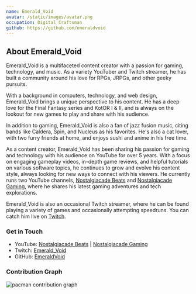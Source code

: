 ```yaml
---
name: Emerald_Void
avatar: /static/images/avatar.png
occupation: Digital Craftsman
github: https://github.com/emeraldvoid
---
```


## About Emerald_Void

Emerald_Void is a multifaceted content creator with a passion for gaming, technology, and music. As a variety YouTuber and Twitch streamer, he has built a community around his love for RPGs, JRPGs, and other geeky pursuits.

With a background in computers, technology, and web design, Emerald_Void brings a unique perspective to his content. He has a deep love for the Final Fantasy series and KotOR I & II, and is always on the lookout for new games to play and share with his audience.

In addition to gaming, Emerald_Void is also a fan of jazz fusion music, citing bands like Caldera, Spin, and Nucleus as his favorites. He's also a cat lover, with two furry friends at home, and enjoys sushi and anime in his free time.

As a content creator, Emerald_Void has been sharing his passion for gaming and technology with his audience on YouTube for over 5 years. With a focus on engaging gameplay videos, in-depth game reviews, and helpful tutorials on various software topics, he continues to grow and evolve his content style, always looking for new ways to connect with his viewers. He currently runs two YouTube channels, [Nostalgiacade Beats](https://www.youtube.com/channel/UCDPWZIa6af90b7l3RUScLQA) and [Nostalgiacade Gaming](https://www.youtube.com/@nostalgiacade), where he shares his latest gaming adventures and tech explorations.

Emerald_Void is also an occasional Twitch streamer, where he can be found playing a variety of games and occasionally attempting speedruns. You can catch him live on [Twitch](https://www.twitch.tv/emerald_void).

### Get in Touch

* YouTube: [Nostalgiacade Beats](https://www.youtube.com/channel/UCDPWZIa6af90b7l3RUScLQA) | [Nostalgiacade Gaming](https://www.youtube.com/@nostalgiacade)
* Twitch: [Emerald_Void](https://www.twitch.tv/emerald_void)
* GitHub: [EmeraldVoid](https://github.com/EmeraldVoid)

### Contribution Graph

<picture>
  <source media="(prefers-color-scheme: dark)" srcset="https://raw.githubusercontent.com/EmeraldVoid/EmeraldVoid/output/pacman-contribution-graph-dark.svg" />
  <source media="(prefers-color-scheme: light)" srcset="https://raw.githubusercontent.com/EmeraldVoid/EmeraldVoid/output/pacman-contribution-graph.svg" />
  <img alt="pacman contribution graph" src="https://raw.githubusercontent.com/EmeraldVoid/EmeraldVoid/output/pacman-contribution-graph.svg" />
</picture>